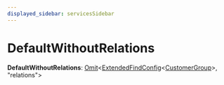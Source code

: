 ```yaml
---
displayed_sidebar: servicesSidebar
---
```



# DefaultWithoutRelations

 **DefaultWithoutRelations**: [Omit](Omit.mdx)&#60;[ExtendedFindConfig](ExtendedFindConfig.mdx)&#60;[CustomerGroup](../classes/CustomerGroup.mdx)&#62;, "relations"&#62;
